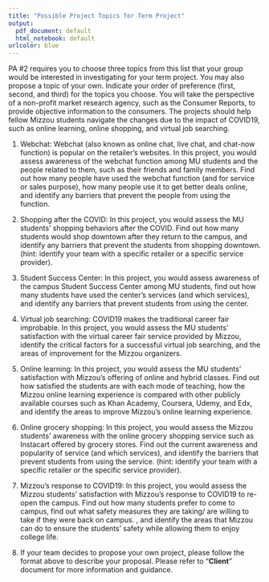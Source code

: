 ```yaml
---
title: "Possible Project Topics for Term Project"
output:
  pdf_document: default
  html_notebook: default
urlcolor: blue
---
```


PA \#2 requires you to choose three topics from this list that your group would be interested in investigating for your term project. You may also propose a topic of your own. Indicate your order of preference (first, second, and third) for the topics you choose. You will take the perspective of a non-profit market research agency, such as the Consumer Reports, to provide objective information to the consumers. The projects should help fellow Mizzou students navigate the changes due to the impact of COVID19, such as online learning, online shopping, and virtual job searching.

1.  Webchat: Webchat (also known as online chat, live chat, and chat-now function) is popular on the retailer's websites. In this project, you would assess awareness of the webchat function among MU students and the people related to them, such as their friends and family members. Find out how many people have used the webchat function (and for service or sales purpose), how many people use it to get better deals online, and identify any barriers that prevent the people from using the function.

2.  Shopping after the COVID: In this project, you would assess the MU students' shopping behaviors after the COVID. Find out how many students would shop downtown after they return to the campus, and identify any barriers that prevent the students from shopping downtown. (hint: identify your team with a specific retailer or a specific service provider).

3.  Student Success Center: In this project, you would assess awareness of the campus Student Success Center among MU students, find out how many students have used the center's services (and which services), and identify any barriers that prevent students from using the center.

4.  Virtual job searching: COVID19 makes the traditional career fair improbable. In this project, you would assess the MU students' satisfaction with the virtual career fair service provided by Mizzou, identify the critical factors for a successful virtual job searching, and the areas of improvement for the Mizzou organizers.

5.  Online learning: In this project, you would assess the MU students' satisfaction with Mizzou's offering of online and hybrid classes. Find out how satisfied the students are with each mode of teaching, how the Mizzou online learning experience is compared with other publicly available courses such as Khan Academy, Coursera, Udemy, and Edx, and identify the areas to improve Mizzou's online learning experience.

6.  Online grocery shopping: In this project, you would assess the Mizzou students' awareness with the online grocery shopping service such as Instacart offered by grocery stores. Find out the current awareness and popularity of service (and which services), and identify the barriers that prevent students from using the service. (hint: identify your team with a specific retailer or the specific service provider).

7.  Mizzou's response to COVID19: In this project, you would assess the Mizzou students' satisfaction with Mizzou's response to COVID19 to re-open the campus. Find out how many students prefer to come to campus, find out what safety measures they are taking/ are willing to take if they were back on campus. , and identify the areas that Mizzou can do to ensure the students' safety while allowing them to enjoy college life.

8.  If your team decides to propose your own project, please follow the format above to describe your proposal. Please refer to "**Client**" document for more information and guidance.
